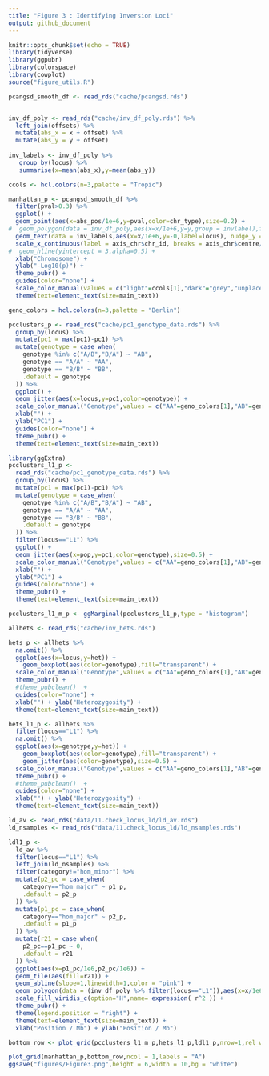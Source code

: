 ```yaml
---
title: "Figure 3 : Identifying Inversion Loci"
output: github_document
---
```


```r
knitr::opts_chunk$set(echo = TRUE)
library(tidyverse)
library(ggpubr)
library(colorspace)
library(cowplot)
source("figure_utils.R")
```


```r
pcangsd_smooth_df <- read_rds("cache/pcangsd.rds")


inv_df_poly <- read_rds("cache/inv_df_poly.rds") %>% 
  left_join(offsets) %>% 
  mutate(abs_x = x + offset) %>% 
  mutate(abs_y = y + offset) 
 
inv_labels <- inv_df_poly %>% 
   group_by(locus) %>% 
   summarise(x=mean(abs_x),y=mean(abs_y))

ccols <- hcl.colors(n=3,palette = "Tropic") 

manhattan_p <- pcangsd_smooth_df %>% 
  filter(pval>0.3) %>% 
  ggplot() + 
  geom_point(aes(x=abs_pos/1e+6,y=pval,color=chr_type),size=0.2) +
#  geom_polygon(data = inv_df_poly,aes(x=x/1e+6,y=y,group = invlabel),fill="orange")  +
  geom_text(data = inv_labels,aes(x=x/1e+6,y=-0,label=locus), nudge_y = -0.5) +
  scale_x_continuous(label = axis_chr$chr_id, breaks = axis_chr$centre/1e6) + 
#  geom_hline(yintercept = 3,alpha=0.5) + 
  xlab("Chromosome") +
  ylab("-Log10(p)") + 
  theme_pubr() +
  guides(color="none") +
  scale_color_manual(values = c("light"=ccols[1],"dark"="grey","unplaced"=ccols[3])) +
  theme(text=element_text(size=main_text))
```

```r
geno_colors = hcl.colors(n=3,palette = "Berlin")

pcclusters_p <- read_rds("cache/pc1_genotype_data.rds") %>% 
  group_by(locus) %>% 
  mutate(pc1 = max(pc1)-pc1) %>% 
  mutate(genotype = case_when(
    genotype %in% c("A/B","B/A") ~ "AB",
    genotype == "A/A" ~ "AA",
    genotype == "B/B" ~ "BB",
    .default = genotype
  )) %>% 
  ggplot() + 
  geom_jitter(aes(x=locus,y=pc1,color=genotype)) +
  scale_color_manual("Genotype",values = c("AA"=geno_colors[1],"AB"=geno_colors[2],"BB"=geno_colors[3])) +
  xlab("") + 
  ylab("PC1") +
  guides(color="none") +
  theme_pubr() + 
  theme(text=element_text(size=main_text))

library(ggExtra)
pcclusters_l1_p <- 
  read_rds("cache/pc1_genotype_data.rds") %>% 
  group_by(locus) %>% 
  mutate(pc1 = max(pc1)-pc1) %>% 
  mutate(genotype = case_when(
    genotype %in% c("A/B","B/A") ~ "AB",
    genotype == "A/A" ~ "AA",
    genotype == "B/B" ~ "BB",
    .default = genotype
  )) %>% 
  filter(locus=="L1") %>% 
  ggplot() +
  geom_jitter(aes(x=pop,y=pc1,color=genotype),size=0.5) +
  scale_color_manual("Genotype",values = c("AA"=geno_colors[1],"AB"=geno_colors[2],"BB"=geno_colors[3])) +
  xlab("") +
  ylab("PC1") +
  guides(color="none") +
  theme_pubr() +
  theme(text=element_text(size=main_text)) 
```

```r
pcclusters_l1_m_p <- ggMarginal(pcclusters_l1_p,type = "histogram")
```


```r
allhets <- read_rds("cache/inv_hets.rds")

hets_p <- allhets %>% 
  na.omit() %>% 
  ggplot(aes(x=locus,y=het)) + 
    geom_boxplot(aes(color=genotype),fill="transparent") +
  scale_color_manual("Genotype",values = c("AA"=geno_colors[1],"AB"=geno_colors[2],"BB"=geno_colors[3])) +
  theme_pubr() +
  #theme_pubclean()  + 
  guides(color="none") +
  xlab("") + ylab("Heterozygosity") +
  theme(text=element_text(size=main_text))

hets_l1_p <- allhets %>% 
  filter(locus=="L1") %>% 
  na.omit() %>% 
  ggplot(aes(x=genotype,y=het)) + 
    geom_boxplot(aes(color=genotype),fill="transparent") +
    geom_jitter(aes(color=genotype),size=0.5) +
  scale_color_manual("Genotype",values = c("AA"=geno_colors[1],"AB"=geno_colors[2],"BB"=geno_colors[3])) +
  theme_pubr() +
  #theme_pubclean()  + 
  guides(color="none") +
  xlab("") + ylab("Heterozygosity") +
  theme(text=element_text(size=main_text))

```


```r
ld_av <- read_rds("data/11.check_locus_ld/ld_av.rds")
ld_nsamples <- read_rds("data/11.check_locus_ld/ld_nsamples.rds")

ldl1_p <- 
  ld_av %>% 
  filter(locus=="L1") %>% 
  left_join(ld_nsamples) %>% 
  filter(category!="hom_minor") %>% 
  mutate(p2_pc = case_when(
    category=="hom_major" ~ p1_p,
    .default = p2_p
  )) %>% 
  mutate(p1_pc = case_when(
    category=="hom_major" ~ p2_p,
    .default = p1_p
  )) %>% 
  mutate(r21 = case_when(
    p2_pc==p1_pc ~ 0,
    .default = r21
  )) %>% 
  ggplot(aes(x=p1_pc/1e6,p2_pc/1e6)) +
  geom_tile(aes(fill=r21)) + 
  geom_abline(slope=1,linewidth=1,color = "pink") +
  geom_polygon(data = (inv_df_poly %>% filter(locus=="L1")),aes(x=x/1e6,y=y/1e6),fill="transparent",colour = "pink") +    
  scale_fill_viridis_c(option="H",name= expression( r^2 )) +
  theme_pubr() + 
  theme(legend.position = "right") + 
  theme(text=element_text(size=main_text)) +
  xlab("Position / Mb") + ylab("Position / Mb")
```



```r
bottom_row <- plot_grid(pcclusters_l1_m_p,hets_l1_p,ldl1_p,nrow=1,rel_widths = c(0.3,0.3,0.4), labels = c("B","C","D"))

plot_grid(manhattan_p,bottom_row,ncol = 1,labels = "A")
ggsave("figures/Figure3.png",height = 6,width = 10,bg = "white")
```

